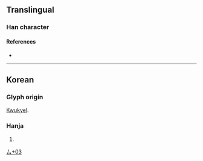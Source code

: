 {{character info/new}}
==Translingual==

===Han character===
{{Han char|rn=28|rad=厶|as=03|sn=5|four=|five86=CIU|canj=IF|ids=⿱厶小}}

====References====
* {{Han ref|kx=0164.111|dj=0372.111|hdz=10385.021|uh=53BC|ud=21436}}

----

==Korean==

===Glyph origin===
[[kwukyel|Kwukyel]].

===Hanja===
{{ko-hanja/new|금}}

# {{defn|lang=ko|sort=厶03}}

[[Category:Korean-only CJKV Characters|厶+03]]